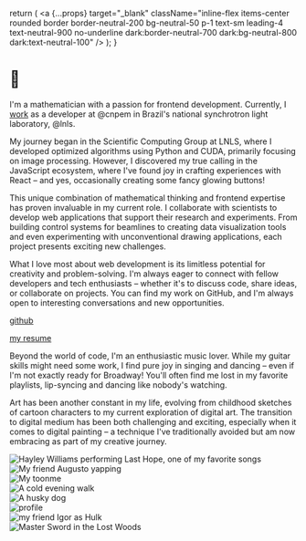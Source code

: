 
  return (
    <a
      {...props}
      target="_blank"
      className="inline-flex items-center rounded border border-neutral-200 bg-neutral-50 p-1 text-sm leading-4 text-neutral-900 no-underline dark:border-neutral-700 dark:bg-neutral-800 dark:text-neutral-100"
    />
  );
}

# <Animated text="Oie, i'm Matheus" /> 👋

I'm a mathematician with a passion for frontend development. Currently, I [work](/work) as a developer at <Badge href="https://cnpem.br/">@cnpem</Badge> in Brazil's national synchrotron light laboratory, <Badge href="https://www.lnls.cnpem.br/en/">@lnls</Badge>.

My journey began in the Scientific Computing Group at LNLS, where I developed optimized algorithms using Python and CUDA, primarily focusing on image processing. However, I discovered my true calling in the JavaScript ecosystem, where I've found joy in crafting experiences with React – and yes, occasionally creating some fancy glowing buttons!

This unique combination of mathematical thinking and frontend expertise has proven invaluable in my current role. I collaborate with scientists to develop web applications that support their research and experiments. From building control systems for beamlines to creating data visualization tools and even experimenting with unconventional drawing applications, each project presents exciting new challenges.

What I love most about web development is its limitless potential for creativity and problem-solving. I'm always eager to connect with fellow developers and tech enthusiasts – whether it's to discuss code, share ideas, or collaborate on projects. You can find my work on GitHub, and I'm always open to interesting conversations and new opportunities.

<div className="font-sm mt-8 flex flex-col space-x-0 space-y-2 text-neutral-600 dark:text-neutral-300 md:flex-row md:space-x-4 md:space-y-0">
  <div>
    <a
      className="flex items-center transition-all hover:text-emerald-500"
      rel="noopener noreferrer"
      target="_blank"
      href="https://github.com/matyson"
    >
      <MoveUpRightIcon className="h-4 w-4" />
      <p className="ml-1 h-7">github</p>
    </a>
  </div>
  <div>
    <a
      href="/MatheusBernardi_resume.pdf"
      download
      className="flex items-center gap-2 transition-all hover:text-emerald-500"
    >
      <DownloadIcon className="h-4 w-4" />
      my resume
    </a>
  </div>
</div>

Beyond the world of code, I'm an enthusiastic music lover. While my guitar skills might need some work, I find pure joy in singing and dancing – even if I'm not exactly ready for Broadway! You'll often find me lost in my favorite playlists, lip-syncing and dancing like nobody's watching.

Art has been another constant in my life, evolving from childhood sketches of cartoon characters to my current exploration of digital art. The transition to digital medium has been both challenging and exciting, especially when it comes to digital painting – a technique I've traditionally avoided but am now embracing as part of my creative journey.

<div className="grid grid-cols-4 items-center gap-2">
  <div className="grid gap-2">
    <div className="h-auto max-w-full">
      <Image
        src={hayley}
        alt="Hayley Williams performing Last Hope, one of my favorite songs"
        placeholder="blur"
        className="rounded-lg shadow-lg"
        sizes="(min-width: 768px) 213px, 33vw"
      />
    </div>
    <div className="h-auto max-w-full">
      <Image
        src={gu}
        alt="My friend Augusto yapping"
        placeholder="blur"
        className="rounded-lg shadow-lg"
        sizes="(min-width: 768px) 213px, 33vw"
      />
    </div>
  </div>
  <div className="grid gap-2">
    <div className="h-auto max-w-full">
      <Image
        src={toonme}
        alt="My toonme"
        placeholder="blur"
        className="rounded-lg shadow-lg"
        sizes="(min-width: 768px) 213px, 33vw"
      />
    </div>
    <div className="h-auto max-w-full">
      <Image
        src={cold}
        alt="A cold evening walk"
        placeholder="blur"
        className="rounded-lg shadow-lg"
        sizes="(min-width: 768px) 213px, 33vw"
      />
    </div>
  </div>
  <div className="grid gap-2">
    <div className="h-auto max-w-full">
      <Image
        src={husky}
        alt="A husky dog"
        placeholder="blur"
        className="rounded-lg shadow-lg"
        sizes="(min-width: 768px) 213px, 33vw"
      />
    </div>
    <div className="h-auto max-w-full">
      <Image
        src={profile}
        alt="profile"
        placeholder="blur"
        className="rounded-lg shadow-lg"
        sizes="(min-width: 768px) 213px, 33vw"
      />
    </div>
  </div>
  <div className="grid gap-2">
    <div className="h-auto max-w-full">
      <Image
        src={gogo}
        alt="my friend Igor as Hulk"
        placeholder="blur"
        className="rounded-lg shadow-lg"
        sizes="(min-width: 768px) 213px, 33vw"
      />
    </div>
    <div className="h-auto max-w-full">
      <Image
        src={zelda}
        alt="Master Sword in the Lost Woods"
        placeholder="blur"
        className="rounded-lg shadow-lg"
        sizes="(min-width: 768px) 213px, 33vw"
      />
    </div>
  </div>
</div>

